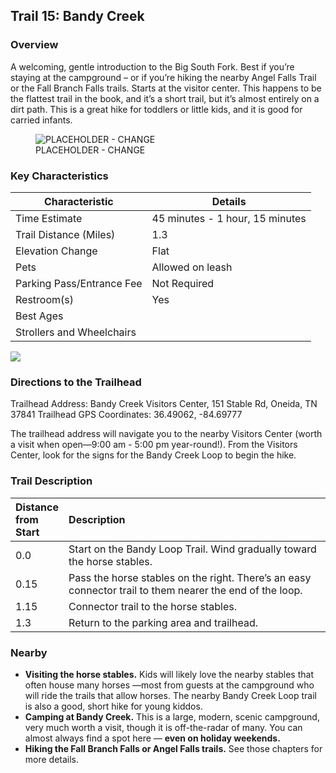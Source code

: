 ## Trail 15: Bandy Creek

### Overview

A welcoming, gentle introduction to the Big South Fork. Best if you're staying at the campground -- or if you're hiking the nearby Angel Falls Trail or the Fall Branch Falls trails. Starts at the visitor center. This happens to be the flattest trail in the book, and it's a short trail, but it's almost entirely on a dirt path. This is a great hike for toddlers or little kids, and it is good for carried infants.

![PLACEHOLDER - CHANGE](/img/trail-15-figure-01-placeholder-dont-use.png)

### Key Characteristics

| **Characteristic**     | **Details**         |
|-------------------------|---------------------|
| Time Estimate          | 45 minutes - 1 hour, 15 minutes           |
| Trail Distance (Miles) | 1.3                 |
| Elevation Change       | Flat          |
| Pets                   | Allowed on leash         |
| Parking Pass/Entrance Fee | Not Required         |
| Restroom(s)            | Yes      |
| Best Ages              |                     |
| Strollers and Wheelchairs |                             |

![](maps/trail-15-map.jpeg)

### Directions to the Trailhead

Trailhead Address: Bandy Creek Visitors Center, 151 Stable Rd, Oneida, TN 37841 Trailhead GPS Coordinates: 36.49062, -84.69777

The trailhead address will navigate you to the nearby Visitors Center (worth a visit when open---9:00 am - 5:00 pm year-round!). From the Visitors Center, look for the signs for the Bandy Creek Loop to begin the hike.

### Trail Description

| Distance from Start | Description                                                                                              |
|:--------------------|:---------------------------------------------------------------------------------------------------------|
| 0.0                 | Start on the Bandy Loop Trail. Wind gradually toward the horse stables.                                  |
| 0.15                | Pass the horse stables on the right. There's an easy connector trail to them nearer the end of the loop. |
| 1.15                | Connector trail to the horse stables.                                                                    |
| 1.3                 | Return to the parking area and trailhead.                                                                |

### Nearby

-   **Visiting the horse stables.** Kids will likely love the nearby stables that often house many horses ---most from guests at the campground who will ride the trails that allow horses. The nearby Bandy Creek Loop trail is also a good, short hike for young kiddos.
-   **Camping at Bandy Creek.** This is a large, modern, scenic campground, very much worth a visit, though it is off-the-radar of many. You can almost always find a spot here --- **even on holiday weekends.**
-   **Hiking the Fall Branch Falls or Angel Falls trails.** See those chapters for more details.
